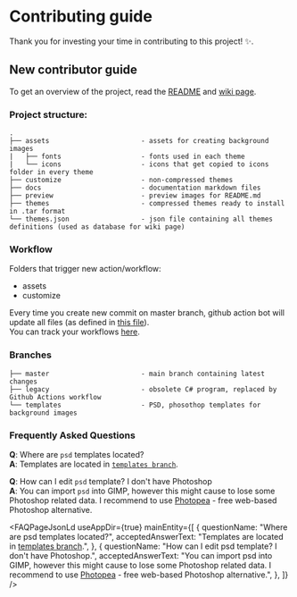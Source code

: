 # Contributing guide

Thank you for investing your time in contributing to this project! :sparkles:. 

## New contributor guide

To get an overview of the project, read the [README](README.md) and [wiki page](https://github.com/AdisonCavani/distro-grub-themes/wiki).

### Project structure:

```
.
├── assets                       - assets for creating background images
|   ├── fonts                    - fonts used in each theme
|   └── icons                    - icons that get copied to icons folder in every theme
├── customize                    - non-compressed themes
├── docs                         - documentation markdown files
├── preview                      - preview images for README.md
├── themes                       - compressed themes ready to install in .tar format
└── themes.json                  - json file containing all themes definitions (used as database for wiki page)
```

### Workflow

Folders that trigger new action/workflow:

- assets
- customize

Every time you create new commit on master branch, github action bot will update all files (as defined in [this file](https://github.com/AdisonCavani/distro-grub-themes/blob/master/.github/workflows/update-content.yml)).  
You can track your workflows [here](https://github.com/AdisonCavani/distro-grub-themes/actions).

### Branches

```
├── master                       - main branch containing latest changes
├── legacy                       - obsolete C# program, replaced by Github Actions workflow
└── templates                    - PSD, phosothop templates for background images
```

### Frequently Asked Questions
**Q**: Where are `psd` templates located?  
**A**: Templates are located in [`templates branch`](https://github.com/AdisonCavani/distro-grub-themes/tree/templates).

**Q**: How can I edit `psd` template? I don't have Photoshop  
**A**: You can import `psd` into GIMP, however this might cause to lose some Photoshop related data. I recommend to use [Photopea](https://www.photopea.com/) - free web-based Photoshop alternative.

<FAQPageJsonLd
  useAppDir={true}
  mainEntity={[
    {
      questionName: "Where are psd templates located?",
      acceptedAnswerText: "Templates are located in <a href='https://github.com/AdisonCavani/distro-grub-themes/tree/templates'>templates branch</a>.",
    },
    {
      questionName: "How can I edit psd template? I don't have Photoshop.",
      acceptedAnswerText: "You can import psd into GIMP, however this might cause to lose some Photoshop related data. I recommend to use <a href='https://www.photopea.com/'>Photopea</a> - free web-based Photoshop alternative.",
    },
  ]}
/>
